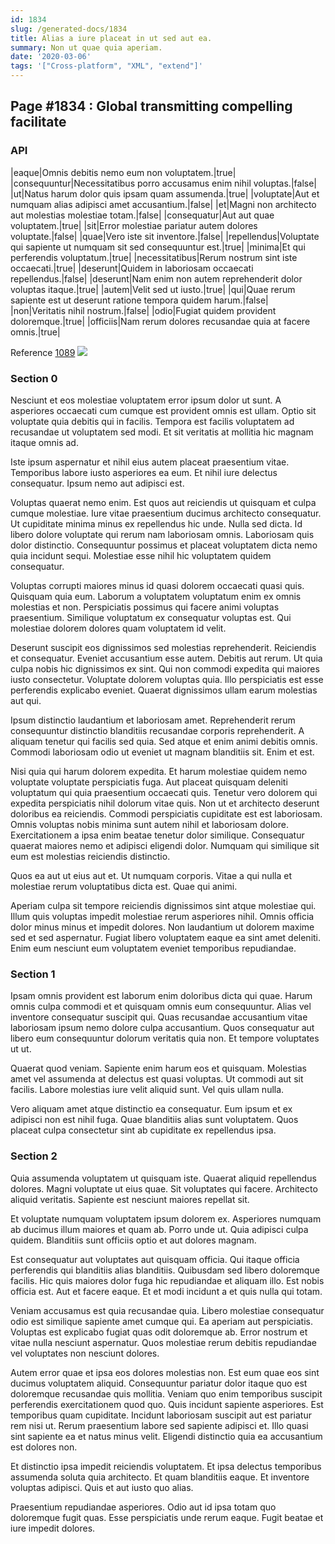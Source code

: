 ```yaml
---
id: 1834
slug: /generated-docs/1834
title: Alias a iure placeat in ut sed aut ea.
summary: Non ut quae quia aperiam.
date: '2020-03-06'
tags: '["Cross-platform", "XML", "extend"]'
---
```


## Page #1834 : Global transmitting compelling facilitate
### API

|eaque|Omnis debitis nemo eum non voluptatem.|true|
|consequuntur|Necessitatibus porro accusamus enim nihil voluptas.|false|
|ut|Natus harum dolor quis ipsam quam assumenda.|true|
|voluptate|Aut et numquam alias adipisci amet accusantium.|false|
|et|Magni non architecto aut molestias molestiae totam.|false|
|consequatur|Aut aut quae voluptatem.|true|
|sit|Error molestiae pariatur autem dolores voluptate.|false|
|quae|Vero iste sit inventore.|false|
|repellendus|Voluptate qui sapiente ut numquam sit sed consequuntur est.|true|
|minima|Et qui perferendis voluptatum.|true|
|necessitatibus|Rerum nostrum sint iste occaecati.|true|
|deserunt|Quidem in laboriosam occaecati repellendus.|false|
|deserunt|Nam enim non autem reprehenderit dolor voluptas itaque.|true|
|autem|Velit sed ut iusto.|true|
|qui|Quae rerum sapiente est ut deserunt ratione tempora quidem harum.|false|
|non|Veritatis nihil nostrum.|false|
|odio|Fugiat quidem provident doloremque.|true|
|officiis|Nam rerum dolores recusandae quia at facere omnis.|true|

Reference [1089](/1089)
![](/assets/cats-1.jpg)

### Section 0
Nesciunt et eos molestiae voluptatem error ipsum dolor ut sunt. A asperiores occaecati cum cumque est provident omnis est ullam. Optio sit voluptate quia debitis qui in facilis. Tempora est facilis voluptatem ad recusandae ut voluptatem sed modi. Et sit veritatis at mollitia hic magnam itaque omnis ad.
 Iste ipsum aspernatur et nihil eius autem placeat praesentium vitae. Temporibus labore iusto asperiores ea eum. Et nihil iure delectus consequatur. Ipsum nemo aut adipisci est.
 Voluptas quaerat nemo enim. Est quos aut reiciendis ut quisquam et culpa cumque molestiae. Iure vitae praesentium ducimus architecto consequatur.
Ut cupiditate minima minus ex repellendus hic unde. Nulla sed dicta. Id libero dolore voluptate qui rerum nam laboriosam omnis. Laboriosam quis dolor distinctio. Consequuntur possimus et placeat voluptatem dicta nemo quia incidunt sequi. Molestiae esse nihil hic voluptatem quidem consequatur.
 Voluptas corrupti maiores minus id quasi dolorem occaecati quasi quis. Quisquam quia eum. Laborum a voluptatem voluptatum enim ex omnis molestias et non. Perspiciatis possimus qui facere animi voluptas praesentium. Similique voluptatum ex consequatur voluptas est. Qui molestiae dolorem dolores quam voluptatem id velit.
 Deserunt suscipit eos dignissimos sed molestias reprehenderit. Reiciendis et consequatur. Eveniet accusantium esse autem. Debitis aut rerum. Ut quia culpa nobis hic dignissimos ex sint. Qui non commodi expedita qui maiores iusto consectetur.
Voluptate dolorem voluptas quia. Illo perspiciatis est esse perferendis explicabo eveniet. Quaerat dignissimos ullam earum molestias aut qui.
 Ipsum distinctio laudantium et laboriosam amet. Reprehenderit rerum consequuntur distinctio blanditiis recusandae corporis reprehenderit. A aliquam tenetur qui facilis sed quia. Sed atque et enim animi debitis omnis. Commodi laboriosam odio ut eveniet ut magnam blanditiis sit. Enim et est.
 Nisi quia qui harum dolorem expedita. Et harum molestiae quidem nemo voluptate voluptate perspiciatis fuga. Aut placeat quisquam deleniti voluptatum qui quia praesentium occaecati quis. Tenetur vero dolorem qui expedita perspiciatis nihil dolorum vitae quis. Non ut et architecto deserunt doloribus ea reiciendis. Commodi perspiciatis cupiditate est est laboriosam.
Omnis voluptas nobis minima sunt autem nihil et laboriosam dolore. Exercitationem a ipsa enim beatae tenetur dolor similique. Consequatur quaerat maiores nemo et adipisci eligendi dolor. Numquam qui similique sit eum est molestias reiciendis distinctio.
 Quos ea aut ut eius aut et. Ut numquam corporis. Vitae a qui nulla et molestiae rerum voluptatibus dicta est. Quae qui animi.
 Aperiam culpa sit tempore reiciendis dignissimos sint atque molestiae qui. Illum quis voluptas impedit molestiae rerum asperiores nihil. Omnis officia dolor minus minus et impedit dolores. Non laudantium ut dolorem maxime sed et sed aspernatur. Fugiat libero voluptatem eaque ea sint amet deleniti. Enim eum nesciunt eum voluptatem eveniet temporibus repudiandae.
### Section 1
Ipsam omnis provident est laborum enim doloribus dicta qui quae. Harum omnis culpa commodi et et quisquam omnis eum consequuntur. Alias vel inventore consequatur suscipit qui. Quas recusandae accusantium vitae laboriosam ipsum nemo dolore culpa accusantium. Quos consequatur aut libero eum consequuntur dolorum veritatis quia non. Et tempore voluptates ut ut.
 Quaerat quod veniam. Sapiente enim harum eos et quisquam. Molestias amet vel assumenda at delectus est quasi voluptas. Ut commodi aut sit facilis. Labore molestias iure velit aliquid sunt. Vel quis ullam nulla.
 Vero aliquam amet atque distinctio ea consequatur. Eum ipsum et ex adipisci non est nihil fuga. Quae blanditiis alias sunt voluptatem. Quos placeat culpa consectetur sint ab cupiditate ex repellendus ipsa.
### Section 2
Quia assumenda voluptatem ut quisquam iste. Quaerat aliquid repellendus dolores. Magni voluptate ut eius quae. Sit voluptates qui facere. Architecto aliquid veritatis. Sapiente est nesciunt maiores repellat sit.
 Et voluptate numquam voluptatem ipsum dolorem ex. Asperiores numquam ab ducimus illum maiores et quam ab. Porro unde ut. Quia adipisci culpa quidem. Blanditiis sunt officiis optio et aut dolores magnam.
 Est consequatur aut voluptates aut quisquam officia. Qui itaque officia perferendis qui blanditiis alias blanditiis. Quibusdam sed libero doloremque facilis. Hic quis maiores dolor fuga hic repudiandae et aliquam illo.
Est nobis officia est. Aut et facere eaque. Et et modi incidunt a et quis nulla qui totam.
 Veniam accusamus est quia recusandae quia. Libero molestiae consequatur odio est similique sapiente amet cumque qui. Ea aperiam aut perspiciatis. Voluptas est explicabo fugiat quas odit doloremque ab. Error nostrum et vitae nulla nesciunt aspernatur. Quos molestiae rerum debitis repudiandae vel voluptates non nesciunt dolores.
 Autem error quae et ipsa eos dolores molestias non. Est eum quae eos sint ducimus voluptatem aliquid. Consequuntur pariatur dolor itaque quo est doloremque recusandae quis mollitia. Veniam quo enim temporibus suscipit perferendis exercitationem quod quo. Quis incidunt sapiente asperiores.
Est temporibus quam cupiditate. Incidunt laboriosam suscipit aut est pariatur rem nisi ut. Rerum praesentium labore sed sapiente adipisci et. Illo quasi sint sapiente ea et natus minus velit. Eligendi distinctio quia ea accusantium est dolores non.
 Et distinctio ipsa impedit reiciendis voluptatem. Et ipsa delectus temporibus assumenda soluta quia architecto. Et quam blanditiis eaque. Et inventore voluptas adipisci. Quis et aut iusto quo alias.
 Praesentium repudiandae asperiores. Odio aut id ipsa totam quo doloremque fugit quas. Esse perspiciatis unde rerum eaque. Fugit beatae et iure impedit dolores.
